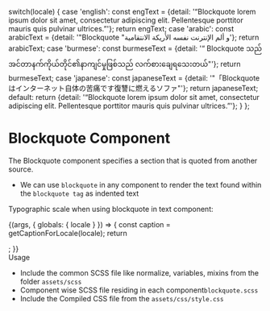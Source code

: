 
  switch(locale) {
    case 'english': const engText = {detail: '“Blockquote lorem ipsum dolor sit amet, consectetur adipiscing elit. Pellentesque porttitor mauris quis pulvinar ultrices.”'}; return engText;
    case 'arabic': const arabicText = {detail: '"Blockquote "و ألم الإنترنت نفسه الأريكة الانتقامية'}; return arabicText;
    case 'burmese': const burmeseText = {detail: '“ Blockquote သည်အင်တာနက်ကိုယ်တိုင်၏နာကျင်မှုဖြစ်သည် လက်စားချေရသေးတယ်"'}; return burmeseText;
    case 'japanese': const japaneseText = {detail: '"「Blockquoteはインターネット自体の苦痛です復讐に燃えるソファ"'}; return japaneseText;
    default:
      return {detail: '“Blockquote lorem ipsum dolor sit amet, consectetur adipiscing elit. Pellentesque porttitor mauris quis pulvinar ultrices.”'};
  }
};

<Meta title="Atoms/Base Typography/Blockquote" component={Blockquote} />

<style>{`
  div#story--atoms-base-typography-blockquote--blockquote {
    box-shadow: 0 1px 8px rgb(0 0 0 / 15%);
    box-sizing: inherit;
    width: 100%;
    padding: 10px;
  }
  .subheading {
    font-weight: 700;
    font-size: 18px;
    color: #666;
    letter-spacing: 1.5px;
    line-height: 24px;
    margin-bottom: 12px;
    margin-top: 40px;
  }
`}</style>

# Blockquote Component
The Blockquote component specifies a section that is quoted from another source.
<ul>
  <li>We can use <code>blockquote</code> in any component to render the text found within the <code>blockquote tag</code> as indented text</li>
</ul>

Typographic scale when using blockquote in text component:

<Story name="Blockquote">
  {(args, { globals: { locale } }) => {
    const caption = getCaptionForLocale(locale);
    return <Blockquote text={caption.detail} ></Blockquote>;
  }}
</Story>

<div className="subheading">Usage</div>
<ul>
  <li>Include the common SCSS file like normalize, variables, mixins from the folder <code>assets/scss</code></li>
  <li>Component wise SCSS file residing in each component<code>blockquote.scss</code></li>
  <li>Include the Compiled CSS file from the <code>assets/css/style.css</code></li>
</ul>
